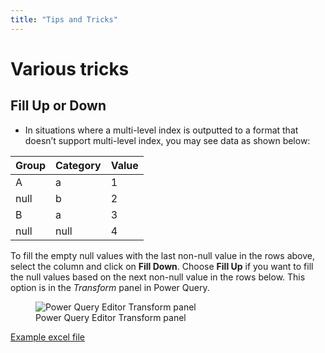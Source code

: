 ```yaml
---
title: "Tips and Tricks"
---
```


# Various tricks
## Fill Up or Down
* In situations where a multi-level index is outputted to a format that doesn't support multi-level index, you may see data as shown below:

| Group | Category | Value |
|-------|----------|-------|
| A     | a        | 1     |
| null  | b        | 2     |
| B     | a        | 3     |
| null  | null     | 4     |

To fill the empty null values with the last non-null value in the rows above, select the column and click on **Fill Down**. Choose **Fill Up** if you want to fill the null values based on the next non-null value in the rows below. This option is in the *Transform* panel in Power Query.

![Power Query Editor Transform panel](data/PQE_transform.PNG)

[Example excel file](data/fill_up_or_down.xlsx)